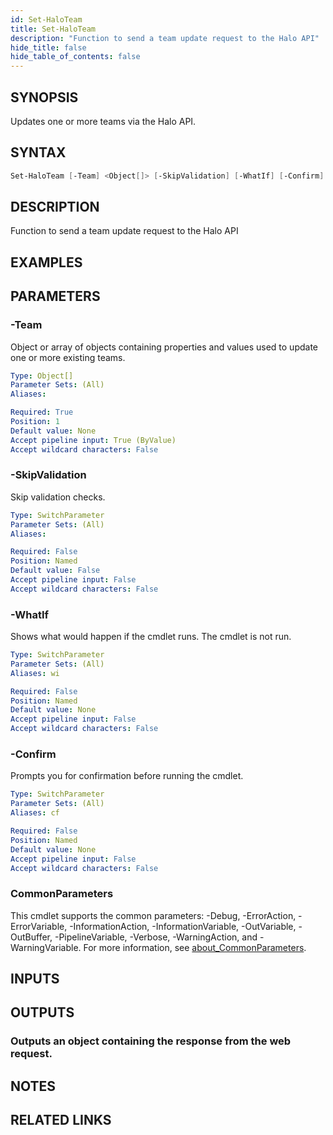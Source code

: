 ```yaml
---
id: Set-HaloTeam
title: Set-HaloTeam
description: "Function to send a team update request to the Halo API"
hide_title: false
hide_table_of_contents: false
---
```


## SYNOPSIS

Updates one or more teams via the Halo API.

## SYNTAX

```powershell
Set-HaloTeam [-Team] <Object[]> [-SkipValidation] [-WhatIf] [-Confirm] [<CommonParameters>]
```

## DESCRIPTION

Function to send a team update request to the Halo API

## EXAMPLES

## PARAMETERS

### -Team

Object or array of objects containing properties and values used to update one or more existing teams.

```yaml
Type: Object[]
Parameter Sets: (All)
Aliases:

Required: True
Position: 1
Default value: None
Accept pipeline input: True (ByValue)
Accept wildcard characters: False
```

### -SkipValidation

Skip validation checks.

```yaml
Type: SwitchParameter
Parameter Sets: (All)
Aliases:

Required: False
Position: Named
Default value: False
Accept pipeline input: False
Accept wildcard characters: False
```

### -WhatIf

Shows what would happen if the cmdlet runs.
The cmdlet is not run.

```yaml
Type: SwitchParameter
Parameter Sets: (All)
Aliases: wi

Required: False
Position: Named
Default value: None
Accept pipeline input: False
Accept wildcard characters: False
```

### -Confirm

Prompts you for confirmation before running the cmdlet.

```yaml
Type: SwitchParameter
Parameter Sets: (All)
Aliases: cf

Required: False
Position: Named
Default value: None
Accept pipeline input: False
Accept wildcard characters: False
```

### CommonParameters

This cmdlet supports the common parameters: -Debug, -ErrorAction, -ErrorVariable, -InformationAction, -InformationVariable, -OutVariable, -OutBuffer, -PipelineVariable, -Verbose, -WarningAction, and -WarningVariable. For more information, see [about_CommonParameters](http://go.microsoft.com/fwlink/?LinkID=113216).

## INPUTS

## OUTPUTS

### Outputs an object containing the response from the web request.

## NOTES

## RELATED LINKS
